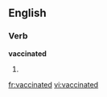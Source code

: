 
==English==

===Verb===
'''vaccinated'''

# {{past of|[[vaccinate]]}}

[[fr:vaccinated]]
[[vi:vaccinated]]